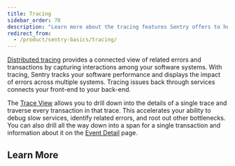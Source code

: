 ```yaml
---
title: Tracing
sidebar_order: 70
description: "Learn more about the tracing features Sentry offers to help you track your software performance across multiple systems."
redirect_from:
  - /product/sentry-basics/tracing/
---
```


[Distributed tracing](/product/sentry-basics/tracing/distributed-tracing/) provides a connected view of related errors and transactions by capturing interactions among your software systems. With tracing, Sentry tracks your software performance and displays the impact of errors across multiple systems. Tracing issues back through services connects your front-end to your back-end.

The [Trace View](/product/sentry-basics/tracing/trace-view/) allows you to drill down into the details of a single trace and traverse every transaction in that trace. This accelerates your ability to debug slow services, identify related errors, and root out other bottlenecks. You can also drill all the way down into a span for a single transaction and information about it on the [Event Detail](/product/sentry-basics/tracing/event-detail/) page.

## Learn More

<PageGrid />
